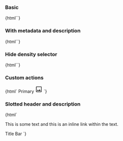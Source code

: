 
<Meta
  title="Web Components/Data Table Title Bar"
  component="ic-data-table-title-bar"
/>

<Description markdown={readme} />

### Basic

<Canvas>
  <Story name="Basic">{html`<ic-data-table-title-bar
    heading="Title Bar"
  ></ic-data-table-title-bar>`}</Story>
</Canvas>

### With metadata and description

<Canvas>
  <Story name="With metadata and description">
    {html`<ic-data-table-title-bar
      heading="Title Bar"
      metadata="128 items | 32gb | Updated: 01/02/03"
      description="Data table description that describes the purpose of the table."
    ></ic-data-table-title-bar>`}
  </Story>
</Canvas>

### Hide density selector

<Canvas>
  <Story name="Hide density selector">
    {html`<ic-data-table-title-bar
      hide-density-select="true"
      heading="Title Bar"
      metadata="128 items | 32gb | Updated: 01/02/03"
      description="Data table description that describes the purpose of the table."
    ></ic-data-table-title-bar>`}
  </Story>
</Canvas>

### Custom actions

<Canvas>
  <Story name="Custom actions">
    {html`<ic-data-table-title-bar
      heading="Title Bar"
      metadata="128 items | 32gb | Updated: 01/02/03"
      description="Data table description that describes the purpose of the table."
    >
      <ic-button slot="primary-action" size="small">Primary</ic-button>
      <ic-button slot="custom-actions" variant="icon" aria-label="Icon Button">
        <svg
          xmlns="http://www.w3.org/2000/svg"
          height="24"
          viewBox="0 -960 960 960"
          width="24"
        >
          <path
            d="M180-120q-24 0-42-18t-18-42v-600q0-24 18-42t42-18h600q24 0 42 18t18 42v600q0 24-18 42t-42 18H180Zm0-60h600v-600H180v600Zm56-97h489L578-473 446-302l-93-127-117 152Zm-56 97v-600 600Z"
          />
        </svg>
      </ic-button>
    </ic-data-table-title-bar>`}
  </Story>
</Canvas>

### Slotted header and description

<Canvas>
  <Story name="Slotted header and description">
    {html`<ic-data-table-title-bar hide-density-select="true">
      <ic-typography slot="description" variant="body">
        <p>
          This is some text and
          <ic-link href="/" inline="">this is an inline link</ic-link> within
          the text.
        </p>
      </ic-typography>
      <ic-typography slot="heading" variant="h3">
        <ic-link href="/" inline="">Title Bar</ic-link>
      </ic-typography>
    </ic-data-table-title-bar>`}
  </Story>
</Canvas>
